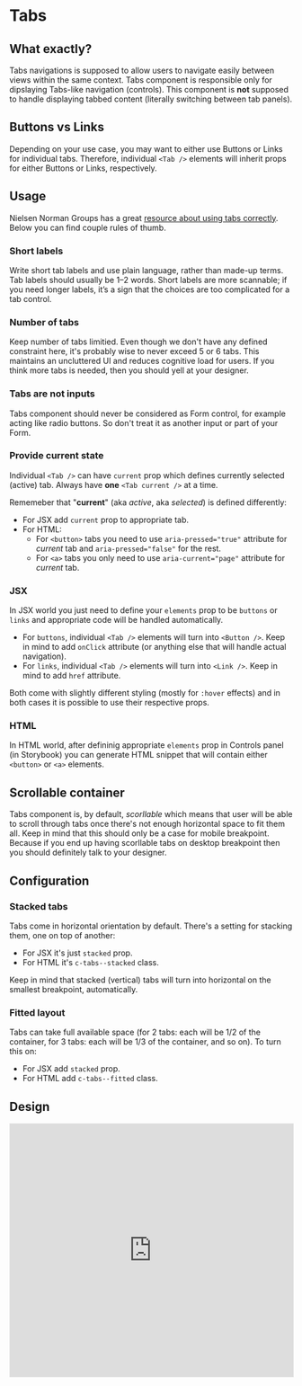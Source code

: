 # Tabs

## What exactly?
Tabs navigations is supposed to allow users to navigate easily between views within the same context.
Tabs component is responsible only for dipslaying Tabs-like navigation (controls). 
This component is **not** supposed to handle displaying tabbed content (literally switching between tab panels).

## Buttons vs Links
Depending on your use case, you may want to either use Buttons or Links for individual tabs. 
Therefore, individual `<Tab />` elements will inherit props for either Buttons or Links, respectively.

## Usage

Nielsen Norman Groups has a great [resource about using tabs correctly](https://www.nngroup.com/articles/tabs-used-right/).
Below you can find couple rules of thumb.

### Short labels
Write short tab labels and use plain language, rather than made-up terms. Tab labels should usually be 1–2 words.
Short labels are more scannable; if you need longer labels, it’s a sign that the choices are too complicated for a tab control.

### Number of tabs

Keep number of tabs limitied. Even though we don't have any defined constraint here, it's probably wise to never exceed 5 or 6 tabs. 
This maintains an uncluttered UI and reduces cognitive load for users. If you think more tabs is needed, then you should yell at your designer.

### Tabs are not inputs

Tabs component should never be considered as Form control, for example acting like radio buttons. 
So don't treat it as another input or part of your Form.

### Provide current state

Individual `<Tab />` can have `current` prop which defines currently selected (active) tab. Always have **one** `<Tab current />` at a time.

Rememeber that "**current**" (aka *active*, aka *selected*) is defined differently:

- For JSX add `current` prop to appropriate tab.
- For HTML:
    - For `<button>` tabs you need to use `aria-pressed="true"` attribute for *current* tab and `aria-pressed="false"` for the rest.
    - For `<a>` tabs you only need to use `aria-current="page"` attribute for *current* tab.

### JSX
In JSX world you just need to define your `elements` prop to be `buttons` or `links` and appropriate code will be handled automatically.

- For `buttons`, individual `<Tab />` elements will turn into `<Button />`. Keep in mind to add `onClick` attribute (or anything else that will handle actual navigation).
- For `links`, individual `<Tab />` elements will turn into `<Link />`. Keep in mind to add `href` attribute.

Both come with slightly different styling (mostly for `:hover` effects) and in both cases it is possible to use their respective props.

### HTML
In HTML world, after defininig appropriate `elements` prop in Controls panel (in Storybook) you can generate HTML snippet that will contain either `<button>` or `<a>` elements.

## Scrollable container

Tabs component is, by default, *scorllable* which means that user will be able to scroll through tabs once there's not enough horizontal space to fit them all.
Keep in mind that this should only be a case for mobile breakpoint. Because if you end up having scorllable tabs on desktop breakpoint then you should definitely talk to your designer.

## Configuration

### Stacked tabs

Tabs come in horizontal orientation by default. There's a setting for stacking them, one on top of another:
- For JSX it's just `stacked` prop.
- For HTML it's `c-tabs--stacked` class.

Keep in mind that stacked (vertical) tabs will turn into horizontal on the smallest breakpoint, automatically.

### Fitted layout

Tabs can take full available space (for 2 tabs: each will be 1/2 of the container, for 3 tabs: each will be 1/3 of the container, and so on). 
To turn this on:
- For JSX add `stacked` prop.
- For HTML add `c-tabs--fitted` class.

## Design
<iframe style="border: 1px solid rgba(0, 0, 0, 0.1);" width="100%" height="450" src="https://www.figma.com/embed?embed_host=share&url=https%3A%2F%2Fwww.figma.com%2Ffile%2FgHpwugeu9jFGW4d9u3ReuR%2FCrayons%3Fnode-id%3D1%253A141" allowfullscreen></iframe>
